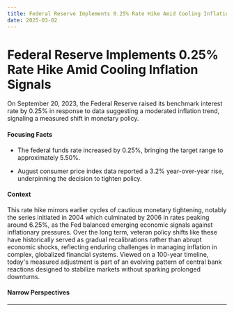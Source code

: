 ```yaml
---
title: Federal Reserve Implements 0.25% Rate Hike Amid Cooling Inflation Signals
date: 2025-03-02
---
```


# Federal Reserve Implements 0.25% Rate Hike Amid Cooling Inflation Signals

On September 20, 2023, the Federal Reserve raised its benchmark interest rate by 0.25% in response to data suggesting a moderated inflation trend, signaling a measured shift in monetary policy.

#### Focusing Facts

- The federal funds rate increased by 0.25%, bringing the target range to approximately 5.50%.

- August consumer price index data reported a 3.2% year-over-year rise, underpinning the decision to tighten policy.

#### Context

This rate hike mirrors earlier cycles of cautious monetary tightening, notably the series initiated in 2004 which culminated by 2006 in rates peaking around 6.25%, as the Fed balanced emerging economic signals against inflationary pressures. Over the long term, veteran policy shifts like these have historically served as gradual recalibrations rather than abrupt economic shocks, reflecting enduring challenges in managing inflation in complex, globalized financial systems. Viewed on a 100-year timeline, today's measured adjustment is part of an evolving pattern of central bank reactions designed to stabilize markets without sparking prolonged downturns.

#### Narrow Perspectives

---
